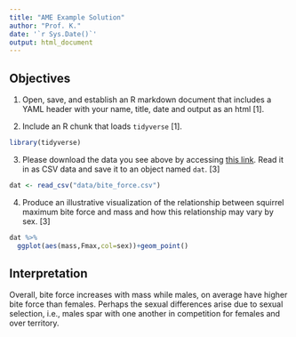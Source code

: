```yaml
---
title: "AME Example Solution"
author: "Prof. K."
date: '`r Sys.Date()`'
output: html_document
---
```


## Objectives

1. Open, save, and establish an R markdown document that includes a YAML header with your name, title, date and output as an html [1]. 

2. Include an R chunk that loads `tidyverse` [1].

```r
library(tidyverse)
```

3. Please download the data you see above by accessing [this link](data/bite_force.csv). Read it in as CSV data and save it to an object named `dat`. [3]

```r
dat <- read_csv("data/bite_force.csv")
```


4. Produce an illustrative visualization of the relationship between squirrel maximum bite force and mass and how this relationship may vary by sex. [3]

```r
dat %>% 
  ggplot(aes(mass,Fmax,col=sex))+geom_point()

```

## Interpretation

Overall, bite force increases with mass while males, on average have higher bite force than females. Perhaps the sexual differences arise due to sexual selection, i.e., males spar with one another in competition for females and over territory.



